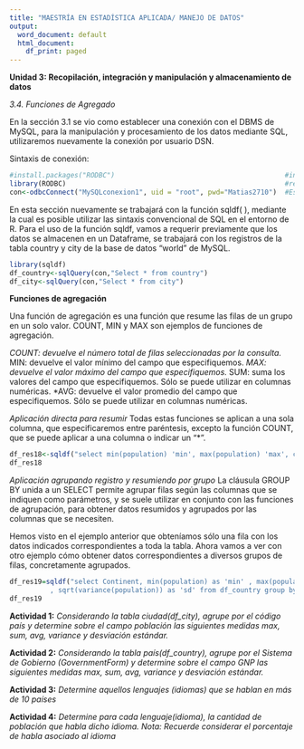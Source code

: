 ```yaml
---
title: "MAESTRÍA EN ESTADÍSTICA APLICADA/ MANEJO DE DATOS"
output:
  word_document: default
  html_document:
    df_print: paged
---
```

**Unidad 3: Recopilación, integración y manipulación y almacenamiento de datos**

*3.4.	Funciones de Agregado*

En la sección 3.1 se vio como establecer una conexión con el DBMS de MySQL, para la manipulación y procesamiento de los datos mediante SQL, utilizaremos nuevamente la conexión por usuario DSN. 

Sintaxis de conexión:

```r
#install.packages("RODBC")                                          #instalación de paquete RODBC
library(RODBC)                                                      #referencia a la librería RODBC
con<-odbcConnect("MySQLconexion1", uid = "root", pwd="Matias2710")  #Establecer la conexión con el DBMS

```

En esta sección nuevamente se trabajará con la función sqldf( ), mediante la cual es posible utilizar las sintaxis convencional de SQL en el entorno de R. Para el uso de la función sqldf, vamos a requerir previamente que los datos se almacenen en un Dataframe, se trabajará con los registros de la tabla country y city  de la base de datos "world" de MySQL.


```r
library(sqldf)
df_country<-sqlQuery(con,"Select * from country")                       #Ejecutar una sentencia SQL
df_city<-sqlQuery(con,"Select * from city")  

```

**Funciones de agregación**

Una función de agregación es una función que resume las filas de un grupo en un solo valor. COUNT, MIN y MAX son ejemplos de funciones de agregación.

*COUNT: devuelve el número total de filas seleccionadas por la consulta.
*MIN: devuelve el valor mínimo del campo que especifiquemos.
*MAX: devuelve el valor máximo del campo que especifiquemos.
*SUM: suma los valores del campo que especifiquemos. Sólo se puede utilizar en columnas numéricas.
*AVG: devuelve el valor promedio del campo que especifiquemos. Sólo se puede utilizar en columnas numéricas.

*Aplicación directa para resumir*
Todas estas funciones se aplican a una sola columna, que especificaremos entre paréntesis, excepto la función COUNT, que se puede aplicar a una columna o indicar un “*”.


```r
df_res18<-sqldf("select min(population) 'min', max(population) 'max', count(*) 'count', sum(population) 'sum', avg(population) 'avg', variance(population) 'var' from df_country", connection=NULL)
df_res18
```




*Aplicación agrupando registro y resumiendo por grupo*
La cláusula GROUP BY unida a un SELECT permite agrupar filas según las columnas que se indiquen como parámetros, y se suele utilizar en conjunto con las funciones de agrupación, para obtener datos resumidos y agrupados por las columnas que se necesiten.

Hemos visto en el ejemplo anterior que obteníamos sólo una fila con los datos indicados correspondientes a toda la tabla. Ahora vamos a ver con otro ejemplo cómo obtener datos correspondientes a diversos grupos de filas, concretamente agrupados.

```r
df_res19=sqldf("select Continent, min(population) as 'min' , max(population) as 'max', sum(population) as 'sum', avg(population) as 'avg' , variance(population) as 'var' 
          , sqrt(variance(population)) as 'sd' from df_country group by Continent")
df_res19
```


**Actividad 1:** *Considerando la tabla ciudad(df_city), agrupe por el código país y determine sobre el campo población las siguientes medidas max, sum, avg, variance y desviación estándar.*

**Actividad 2:** *Considerando la tabla país(df_country), agrupe por el Sistema de Gobierno (GovernmentForm) y determine sobre el campo GNP las siguientes medidas max, sum, avg, variance y desviación estándar.*

**Actividad 3:** *Determine aquellos lenguajes (idiomas) que se hablan en más de 10 países*

**Actividad 4:** *Determine para cada lenguaje(idioma), la cantidad de población que habla dicho idioma. Nota: Recuerde considerar el porcentaje de habla asociado al idioma*




